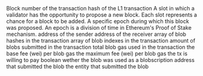 <ParamField path="block_number">
Block number of the transaction
</ParamField>
<ParamField path="tx_hash">
hash of the L1 transaction
</ParamField>
<ParamField path="beacon_slot_number">
A slot in which a validator has the opportunity to propose a new block. Each slot represents a chance for a block to be added.
</ParamField>
<ParamField path="beacon_epoch">
A specific epoch during which this block was proposed. An epoch is a division of time in Ethereum&#x27;s Proof of Stake mechanism.
</ParamField>
<ParamField path="tx_from">
address of the sender
</ParamField>
<ParamField path="tx_to">
address of the receiver
</ParamField>
<ParamField path="blob_versioned_hashes">
array of blob hashes in the transaction
</ParamField>
<ParamField path="blob_indexes">
array of blob indexes in the transaction
</ParamField>
<ParamField path="blob_count">
amount of blobs submitted in the transaction
</ParamField>
<ParamField path="blob_gas_used">
total blob gas used in the transaction
</ParamField>
<ParamField path="blob_base_fee">
the base fee (wei) per blob gas
</ParamField>
<ParamField path="max_fee_per_blob_gas">
the maximum fee (wei) per blob gas the tx is willing to pay
</ParamField>
<ParamField path="is_blobscription">
boolean wether the blob was used as a blobscription
</ParamField>
<ParamField path="blob_submitter">
address that submitted the blob
</ParamField>
<ParamField path="blob_submitter_label">
the entity that submitted the blob
</ParamField>
